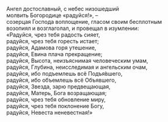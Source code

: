 Ангел достославный, с небес низошедший  
молвить Богородице «радуйся!», –  
созерцая Господа воплощение, гласом своим бесплотным  
возопиял и возглаголал, и провещал в изумлении:  
«Радуйся, чрез тебя радость сияет,  
радуйся, чрез тебя горесть истает;  
радуйся, Адамова горя утешение,  
радуйся, Евина плача прекращение;  
радуйся, Высота, неизъяснимая человеческим умам,  
радуйся, Глубина, неисследимая и ангельским очам,  
радуйся, ибо подъемлешь всё Подъя́вшего,  
радуйся, ибо объемлешь всё Объявшего,  
радуйся, Звезда, зарю предвещающая,  
радуйся, Матерь, Бога возращающая;  
радуйся, чрез тебя обновление миру,  
радуйся, чрез тебя поклонение Богу,  
радуйся, Невеста неневестная!»
